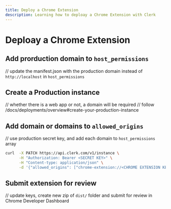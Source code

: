 ```yaml
---
title: Deploy a Chrome Extension
description: Learning how to deploay a Chrome Extension with Clerk
---
```


# Deploay a Chrome Extension


## Add prorduction domain to `host_permissions`

// update the manifest.json with the production domain instead of `http://localhost` in `host_permissions`

## Create a Production instance

// whether there is a web app or not, a domain will be required
// follow /docs/deployments/overview#create-your-production-instance

## Add domain or domains to `allowed_origins`

// use production secret key, and add each domain to `host_permissions` array

```bash
curl  -X PATCH https://api.clerk.com/v1/instance \
      -H "Authorization: Bearer <SECRET KEY>" \
      -H "Content-type: application/json" \
      -d '{"allowed_origins": ["chrome-extension://<CHROME EXTENSION KEY>"]}'
```

## Submit extension for review

// update keys, create new zip of `dist/` folder and submit for review in Chrome Developer Dashboard
